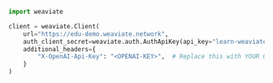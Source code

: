 
<Tabs groupId="languages">
<TabItem value="py" label="Python">

```python
import weaviate

client = weaviate.Client(
    url="https://edu-demo.weaviate.network",
    auth_client_secret=weaviate.auth.AuthApiKey(api_key="learn-weaviate"),  # A read-only API Key for the Weaviate instance
    additional_headers={
        "X-OpenAI-Api-Key": "<OPENAI-KEY>",  # Replace this with YOUR OpenAI API key
    }
)
```
</TabItem>
</Tabs>